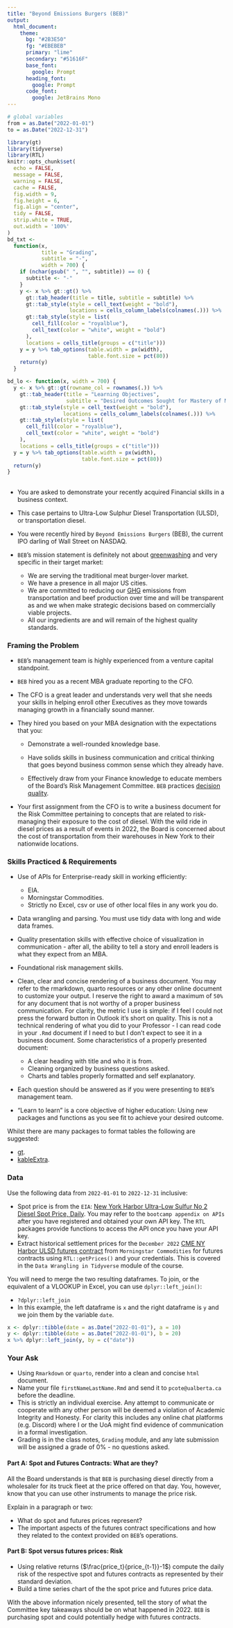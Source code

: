 ```yaml
---
title: "Beyond Emissions Burgers (BEB)"
output: 
  html_document:
    theme:
      bg: "#2B3E50"
      fg: "#EBEBEB"
      primary: "lime"
      secondary: "#51616F"
      base_font:
        google: Prompt
      heading_font:
        google: Prompt
      code_font:
        google: JetBrains Mono
---
```


```r
# global variables
from = as.Date("2022-01-01")
to = as.Date("2022-12-31")

library(gt)
library(tidyverse)
library(RTL)
knitr::opts_chunk$set(
  echo = FALSE,
  message = FALSE,
  warning = FALSE,
  cache = FALSE,
  fig.width = 9,
  fig.height = 6,
  fig.align = "center",
  tidy = FALSE,
  strip.white = TRUE,
  out.width = '100%'
)
bd_txt <-
  function(x,
           title = "Grading",
           subtitle = "-",
           width = 700) {
    if (nchar(gsub(" ", "", subtitle)) == 0) {
      subtitle <- "-"
    }
    y <- x %>% gt::gt() %>%
      gt::tab_header(title = title, subtitle = subtitle) %>%
      gt::tab_style(style = cell_text(weight = "bold"),
                    locations = cells_column_labels(colnames(.))) %>%
      gt::tab_style(style = list(
        cell_fill(color = "royalblue"),
        cell_text(color = "white", weight = "bold")
      ),
      locations = cells_title(groups = c("title")))
    y = y %>% tab_options(table.width = px(width),
                          table.font.size = pct(80))
    return(y)
  }

bd_lo <- function(x, width = 700) {
  y <- x %>% gt::gt(rowname_col = rownames(.)) %>%
    gt::tab_header(title = "Learning Objectives",
                   subtitle = "Desired Outcomes Sought for Mastery of Material") %>%
    gt::tab_style(style = cell_text(weight = "bold"),
                  locations = cells_column_labels(colnames(.))) %>%
    gt::tab_style(style = list(
      cell_fill(color = "royalblue"),
      cell_text(color = "white", weight = "bold")
    ),
    locations = cells_title(groups = c("title")))
  y = y %>% tab_options(table.width = px(width),
                        table.font.size = pct(80))
  return(y)
}
```

##  {.tabset .tabset-pills}

+ You are asked to demonstrate your recently acquired Financial skills in a business context.
+ This case pertains to Ultra-Low Sulphur Diesel Transportation (ULSD), or transportation diesel.
+ You were recently hired by `Beyond Emissions Burgers` (BEB), the current IPO darling of Wall Street on NASDAQ.

+ `BEB`'s mission statement is definitely not about [greenwashing](https://en.wikipedia.org/wiki/Greenwashing){target="_blank"} and very specific in their target market:

    -   We are serving the traditional meat burger-lover market.
    -   We have a presence in all major US cities.
    -   We are committed to reducing our [GHG](https://www.epa.gov/ghgemissions){target="_blank"} emissions from transportation and beef production over time and will be transparent as and we when make strategic decisions based on commercially viable projects.
    -   All our ingredients are and will remain of the highest quality standards.

### Framing the Problem

-   `BEB`'s management team is highly experienced from a venture capital standpoint.

-   `BEB` hired you as a recent MBA graduate reporting to the CFO.

-   The CFO is a great leader and understands very well that she needs your skills in helping enroll other Executives as they move towards managing growth in a financially sound manner.

-   They hired you based on your MBA designation with the expectations that you:

    -   Demonstrate a well-rounded knowledge base.

    -   Have solids skills in business communication and critical thinking that goes beyond business common sense which they already have.

    -   Effectively draw from your Finance knowledge to educate members of the Board's Risk Management Committee. `BEB` practices [decision quality](https://en.wikipedia.org/wiki/Decision_quality){target="_blank"}.

+ Your first assignment from the CFO is to write a business document for the Risk Committee pertaining to concepts that are related to risk-managing their exposure to the cost of diesel. With the wild ride in diesel prices as a result of events in 2022, the Board is concerned about the cost of transportation from their warehouses in New York to their nationwide locations.

### Skills Practiced & Requirements

-   Use of APIs for Enterprise-ready skill in working efficiently:

    -   EIA.
    -   Morningstar Commodities.
    -   Strictly no Excel, csv or use of other local files in any work you do.

-   Data wrangling and parsing. You must use tidy data with long and wide data frames.

-   Quality presentation skills with effective choice of visualization in communication - after all, the ability to tell a story and enroll leaders is what they expect from an MBA.

-   Foundational risk management skills.

-   Clean, clear and concise rendering of a business document. You may refer to the rmarkdown, quarto resources or any other online document to customize your output. I reserve the right to award a maximum of `50%` for any document that is not worthy of a proper business communication. For clarity, the metric I use is simple: if I feel I could not press the forward button in Outlook it's short on quality. This is not a technical rendering of what you did to your Professor - I can read code in your `.Rmd` document if I need to but I don't expect to see it in a business document. Some characteristics of a properly presented document:

    -   A clear heading with title and who it is from.
    -   Cleaning organized by business questions asked.
    -   Charts and tables properly formatted and self explanatory.

-   Each question should be answered as if you were presenting to `BEB`'s management team.

-   "Learn to learn" is a core objective of higher education: Using new packages and functions as you see fit to achieve your desired outcome.

Whilst there are many packages to format tables the following are suggested:

-   [gt](https://gt.rstudio.com/).
-   [kableExtra](https://cran.r-project.org/web/packages/kableExtra/vignettes/awesome_table_in_html.html).

### Data

Use the following data from `2022-01-01` to `2022-12-31` inclusive:

- Spot price is from the `EIA`: [New York Harbor Ultra-Low Sulfur No 2 Diesel Spot Price, Daily](https://www.eia.gov/opendata/v1/qb.php?category=241335&sdid=PET.EER_EPD2DXL0_PF4_Y35NY_DPG.D). You may refer to the `bootcamp appendix on APIs` after you have registered and obtained your own API key. The `RTL` packages provide functions to access the API once you have your API key.
- Extract historical settlement prices for the `December 2022` [CME NY Harbor ULSD futures contract](https://www.cmegroup.com/markets/energy/refined-products/heating-oil.html){target={"_blank"} from `Morningstar Commodities` for futures contracts using `RTL::getPrices()` and your credentials. This is covered in the `Data Wrangling in Tidyverse` module of the course. 

You will need to merge the two resulting dataframes. To join, or the equivalent of a VLOOKUP in Excel, you can use `dplyr::left_join()`:

+ `?dplyr::left_join`
+ In this example, the left dataframe is `x` and the right dataframe is `y` and we join them by the variable `date`.

```r
x <- dplyr::tibble(date = as.Date("2022-01-01"), a = 10)
y <- dplyr::tibble(date = as.Date("2022-01-01"), b = 20)
x %>% dplyr::left_join(y, by = c("date"))
```

### Your Ask

+ Using `Rmarkdown` or `quarto`, render into a clean and concise `html` document. 
+ Name your file `firstNameLastName.Rmd` and send it to `pcote@ualberta.ca` before the deadline. 
+ This is strictly an individual exercise. Any attempt to communicate or cooperate with any other person will be deemed a violation of Academic Integrity and Honesty. For clarity this includes any online chat platforms (e.g. Discord) where I or the UoA might find evidence of communication in a formal investigation.  
+ Grading is in the class notes, `Grading` module, and any late submission will be assigned a grade of 0% - no questions asked. 

#### Part A: Spot and Futures Contracts: What are they?

All the Board understands is that `BEB` is purchasing diesel directly from a wholesaler for its truck fleet at the price offered on that day. You, however, know that you can use other instruments to manage the price risk.  

Explain in a paragraph or two:

+ What do spot and futures prices represent?
+ The important aspects of the futures contract specifications and how they related to the context provided on `BEB`'s operations.

#### Part B: Spot versus futures prices: Risk

+ Using relative returns ($\frac{price_t}{price_{t-1}}-1$) compute the daily risk of the respective spot and futures contracts as represented by their standard deviation.
+ Build a time series chart of the the spot price and futures price data.

With the above information nicely presented, tell the story of what the Committee key takeaways should be on what happened in 2022. `BEB` is purchasing spot and could potentially hedge with futures contracts.



